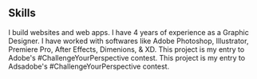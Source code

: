 ## Skills

<ProjectCard title="Web Development"  bg="linear-gradient(327deg, rgba(188,0,255,1) 0%, rgba(0,51,121,1) 100%)">
I build websites and web apps.
</ProjectCard>

<ProjectCard title="Designer" link="https://www.behance.net/gallery/58937147/Freiheit" bg="linear-gradient(327deg, rgba(188,0,255,1) 0%, rgba(0,51,121,1) 100%)">
I have 4 years of experience as a Graphic Designer. I have worked with softwares like
Adobe Photoshop, Illustrator, Premiere Pro, After Effects, Dimenions, & XD.
</ProjectCard>

<ProjectCard title="Linux" link="https://www.behance.net/gallery/58937147/Freiheit" bg="linear-gradient(327deg, rgba(188,0,255,1) 0%, rgba(0,51,121,1) 100%)">
This project is my entry to Adobe's #ChallengeYourPerspective contest.
</ProjectCard>
 

<ProjectCard title="Linux" link="https://www.behance.net/gallery/58937147/Freiheit" bg="linear-gradient(327deg, rgba(188,0,255,1) 0%, rgba(0,51,121,1) 100%)">
This project is my entry to Adsadobe's #ChallengeYourPerspective contest.

</ProjectCard>
